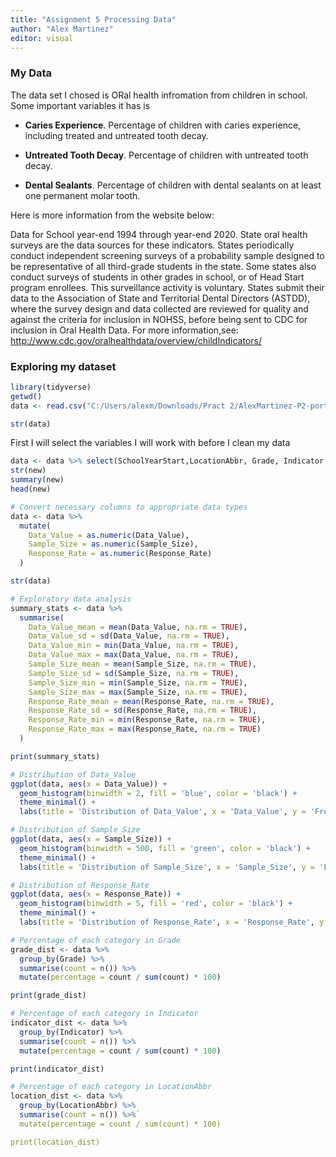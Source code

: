 ```yaml
---
title: "Assignment 5 Processing Data"
author: "Alex Martinez"
editor: visual
---
```


### My Data

The data set I chosed is ORal health infromation from children in school. Some important variables it has is

-   **Caries Experience**. Percentage of children with caries experience, including treated and untreated tooth decay.

-   **Untreated Tooth Decay**. Percentage of children with untreated tooth decay.

-   **Dental Sealants**. Percentage of children with dental sealants on at least one permanent molar tooth.

Here is more information from the website below:

Data for School year-end 1994 through year-end 2020. State oral health surveys are the data sources for these indicators. States periodically conduct independent screening surveys of a probability sample designed to be representative of all third-grade students in the state. Some states also conduct surveys of students in other grades in school, or of Head Start program enrollees. This surveillance activity is voluntary. States submit their data to the Association of State and Territorial Dental Directors (ASTDD), where the survey design and data collected are reviewed for quality and against the criteria for inclusion in NOHSS, before being sent to CDC for inclusion in Oral Health Data. For more information,see: <http://www.cdc.gov/oralhealthdata/overview/childIndicators/>

### Exploring my dataset

```r
library(tidyverse)
getwd()
data <- read.csv("C:/Users/alexm/Downloads/Pract 2/AlexMartinez-P2-portfolio/cdcdata-exercise/CDCdata.csv")

str(data)
```
First I will select the variables I will work with before I clean my data

```r
data <- data %>% select(SchoolYearStart,LocationAbbr, Grade, Indicator,Data_Value, Data_Value_Footnote, Sample_Size, Response_Rate)
str(new)
summary(new)
head(new)

# Convert necessary columns to appropriate data types
data <- data %>%
  mutate(
    Data_Value = as.numeric(Data_Value),
    Sample_Size = as.numeric(Sample_Size),
    Response_Rate = as.numeric(Response_Rate)
  )

str(data)

# Exploratory data analysis
summary_stats <- data %>%
  summarise(
    Data_Value_mean = mean(Data_Value, na.rm = TRUE),
    Data_Value_sd = sd(Data_Value, na.rm = TRUE),
    Data_Value_min = min(Data_Value, na.rm = TRUE),
    Data_Value_max = max(Data_Value, na.rm = TRUE),
    Sample_Size_mean = mean(Sample_Size, na.rm = TRUE),
    Sample_Size_sd = sd(Sample_Size, na.rm = TRUE),
    Sample_Size_min = min(Sample_Size, na.rm = TRUE),
    Sample_Size_max = max(Sample_Size, na.rm = TRUE),
    Response_Rate_mean = mean(Response_Rate, na.rm = TRUE),
    Response_Rate_sd = sd(Response_Rate, na.rm = TRUE),
    Response_Rate_min = min(Response_Rate, na.rm = TRUE),
    Response_Rate_max = max(Response_Rate, na.rm = TRUE)
  )

print(summary_stats)

# Distribution of Data_Value
ggplot(data, aes(x = Data_Value)) +
  geom_histogram(binwidth = 2, fill = 'blue', color = 'black') +
  theme_minimal() +
  labs(title = 'Distribution of Data_Value', x = 'Data_Value', y = 'Frequency')

# Distribution of Sample_Size
ggplot(data, aes(x = Sample_Size)) +
  geom_histogram(binwidth = 500, fill = 'green', color = 'black') +
  theme_minimal() +
  labs(title = 'Distribution of Sample_Size', x = 'Sample_Size', y = 'Frequency')

# Distribution of Response_Rate
ggplot(data, aes(x = Response_Rate)) +
  geom_histogram(binwidth = 5, fill = 'red', color = 'black') +
  theme_minimal() +
  labs(title = 'Distribution of Response_Rate', x = 'Response_Rate', y = 'Frequency')

# Percentage of each category in Grade
grade_dist <- data %>%
  group_by(Grade) %>%
  summarise(count = n()) %>%
  mutate(percentage = count / sum(count) * 100)

print(grade_dist)

# Percentage of each category in Indicator
indicator_dist <- data %>%
  group_by(Indicator) %>%
  summarise(count = n()) %>%
  mutate(percentage = count / sum(count) * 100)

print(indicator_dist)

# Percentage of each category in LocationAbbr
location_dist <- data %>%
  group_by(LocationAbbr) %>%
  summarise(count = n()) %>%`
  mutate(percentage = count / sum(count) * 100)

print(location_dist)
```

